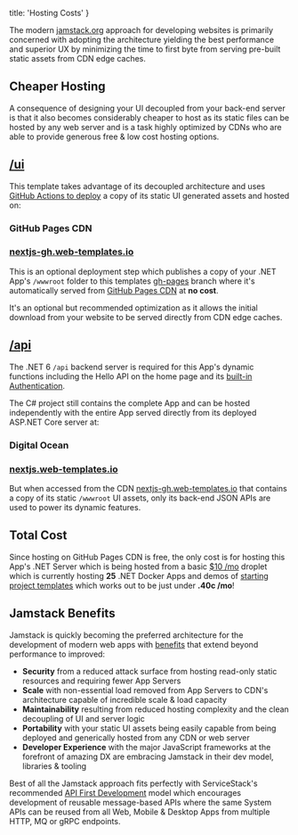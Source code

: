
  title: 'Hosting Costs'
}


<a href="https://jamstack.org">
    <Icon icon="logos:jamstack-icon" className="w-14 h-14 float-left mt-2 mr-4" />
</a>

The modern [jamstack.org](https://jamstack.org) approach for developing websites is primarily concerned with adopting 
the architecture yielding the best performance and superior UX by minimizing the time to first byte from serving 
pre-built static assets from CDN edge caches.

## Cheaper Hosting

<a href="https://jamstack.org">
    <Icon icon="emojione:money-with-wings" className="w-14 h-14 float-left mt-2 mr-4" />
</a>

A consequence of designing your UI decoupled from your back-end server is that it also becomes considerably 
cheaper to host as its static files can be hosted by any web server and is a task highly optimized by CDNs
who are able to provide generous free & low cost hosting options.

##  [/ui](https://github.com/NetCoreTemplates/nextjs/tree/main/ui)

This template takes advantage of its decoupled architecture and uses [GitHub Actions to deploy](/posts/deploy) 
a copy of its static UI generated assets and hosted on:

### GitHub Pages CDN

### [nextjs-gh.web-templates.io](https://nextjs-gh.web-templates.io)

This is an optional deployment step which publishes a copy of your .NET App's `/wwwroot` folder to this templates 
[gh-pages](https://github.com/NetCoreTemplates/nextjs/tree/gh-pages) branch where it's automatically served from 
[GitHub Pages CDN](https://docs.github.com/en/pages/getting-started-with-github-pages/about-github-pages) at **no cost**.

It's an optional but recommended optimization as it allows the initial download from your website to be served
directly from CDN edge caches.

## [/api](https://github.com/NetCoreTemplates/nextjs/tree/main/api)

The .NET 6 `/api` backend server is required for this App's dynamic functions including the Hello API on the home page
and its [built-in Authentication](https://docs.servicestack.net/auth). 

The C# project still contains the complete App and can be hosted independently with the entire App served 
directly from its deployed ASP.NET Core server at:

### Digital Ocean

### [nextjs.web-templates.io](https://nextjs.web-templates.io)

But when accessed from the CDN [nextjs-gh.web-templates.io](https://nextjs-gh.web-templates.io) that contains a 
copy of its static `/wwwroot` UI assets, only its back-end JSON APIs are used to power its dynamic features.

## Total Cost

<a href="https://www.digitalocean.com/pricing">
    <Icon icon="logos:digital-ocean" className="w-24 h-24 float-left mt-0 mr-8" />
</a>

Since hosting on GitHub Pages CDN is free, the only cost is for hosting this App's .NET Server which is being hosted 
from a basic [$10 /mo](https://www.digitalocean.com/pricing) droplet which is currently hosting **25** .NET Docker 
Apps and demos of [starting project templates](https://servicestack.net/start) which works out to be just under **.40c /mo**!

## Jamstack Benefits

Jamstack is quickly becoming the preferred architecture for the development of modern web apps with 
[benefits](https://jamstack.org/why-jamstack/) that extend beyond performance to improved: 

 - **Security** from a reduced attack surface from hosting read-only static resources and requiring fewer App Servers
 - **Scale** with non-essential load removed from App Servers to CDN's architecture capable of incredible scale & load capacity
 - **Maintainability** resulting from reduced hosting complexity and the clean decoupling of UI and server logic
 - **Portability** with your static UI assets being easily capable from being deployed and generically hosted from any CDN or web server
 - **Developer Experience** with the major JavaScript frameworks at the forefront of amazing DX are embracing Jamstack in their dev model, libraries & tooling  

Best of all the Jamstack approach fits perfectly with ServiceStack's recommended 
[API First Development](https://docs.servicestack.net/api-first-development) model which encourages development of
reusable message-based APIs where the same System APIs can be reused from all Web, Mobile & Desktop Apps 
from multiple HTTP, MQ or gRPC endpoints.
